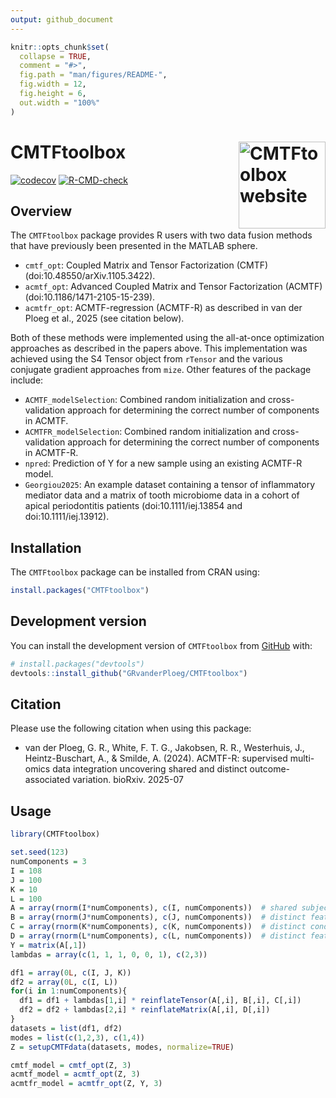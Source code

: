 ```yaml
---
output: github_document
---
```


<!-- README.md is generated from README.Rmd. Please edit that file -->

```r
knitr::opts_chunk$set(
  collapse = TRUE,
  comment = "#>",
  fig.path = "man/figures/README-",
  fig.width = 12,
  fig.height = 6,
  out.width = "100%"
)
```

# CMTFtoolbox <a href="https://grvanderploeg.com/CMTFtoolbox/"><img src="man/figures/logo.png" alt="CMTFtoolbox website" align="right" height="139"/></a>

<!-- badges: start -->

[![codecov](https://codecov.io/gh/GRvanderPloeg/CMTFtoolbox/graph/badge.svg)](https://app.codecov.io/gh/GRvanderPloeg/CMTFtoolbox?branch=master) [![R-CMD-check](https://github.com/GRvanderPloeg/CMTFtoolbox/actions/workflows/R-CMD-check.yaml/badge.svg)](https://github.com/GRvanderPloeg/CMTFtoolbox/actions/workflows/R-CMD-check.yaml)

<!-- badges: end -->

## Overview

The `CMTFtoolbox` package provides R users with two data fusion methods that have previously been presented in the MATLAB sphere.

-   `cmtf_opt`: Coupled Matrix and Tensor Factorization (CMTF) (doi:10.48550/arXiv.1105.3422).
-   `acmtf_opt`: Advanced Coupled Matrix and Tensor Factorization (ACMTF) (doi:10.1186/1471-2105-15-239).
-   `acmtfr_opt`: ACMTF-regression (ACMTF-R) as described in van der Ploeg et al., 2025 (see citation below).

Both of these methods were implemented using the all-at-once optimization approaches as described in the papers above. This implementation was achieved using the S4 Tensor object from `rTensor` and the various conjugate gradient approaches from `mize`. Other features of the package include:

-   `ACMTF_modelSelection`: Combined random initialization and cross-validation approach for determining the correct number of components in ACMTF.
-   `ACMTFR_modelSelection`: Combined random initialization and cross-validation approach for determining the correct number of components in ACMTF-R.
-   `npred`: Prediction of Y for a new sample using an existing ACMTF-R model.
-   `Georgiou2025`: An example dataset containing a tensor of inflammatory mediator data and a matrix of tooth microbiome data in a cohort of apical periodontitis patients (doi:10.1111/iej.13854 and doi:10.1111/iej.13912).

## Installation

The `CMTFtoolbox` package can be installed from CRAN using:

``` r
install.packages("CMTFtoolbox")
```

## Development version

You can install the development version of `CMTFtoolbox` from [GitHub](https://github.com/) with:

``` r
# install.packages("devtools")
devtools::install_github("GRvanderPloeg/CMTFtoolbox")
```

## Citation

Please use the following citation when using this package:

-   van der Ploeg, G. R., White, F. T. G., Jakobsen, R. R., Westerhuis, J., Heintz-Buschart, A., & Smilde, A. (2024). ACMTF-R: supervised multi-omics data integration uncovering shared and distinct outcome-associated variation. bioRxiv. 2025-07

## Usage

```r
library(CMTFtoolbox)

set.seed(123)
numComponents = 3
I = 108
J = 100
K = 10
L = 100
A = array(rnorm(I*numComponents), c(I, numComponents))  # shared subject mode
B = array(rnorm(J*numComponents), c(J, numComponents))  # distinct feature mode of X1
C = array(rnorm(K*numComponents), c(K, numComponents))  # distinct condition mode of X1
D = array(rnorm(L*numComponents), c(L, numComponents))  # distinct feature mode of X2
Y = matrix(A[,1])
lambdas = array(c(1, 1, 1, 0, 0, 1), c(2,3))

df1 = array(0L, c(I, J, K))
df2 = array(0L, c(I, L))
for(i in 1:numComponents){
  df1 = df1 + lambdas[1,i] * reinflateTensor(A[,i], B[,i], C[,i])
  df2 = df2 + lambdas[2,i] * reinflateMatrix(A[,i], D[,i])
}
datasets = list(df1, df2)
modes = list(c(1,2,3), c(1,4))
Z = setupCMTFdata(datasets, modes, normalize=TRUE)

cmtf_model = cmtf_opt(Z, 3)
acmtf_model = acmtf_opt(Z, 3)
acmtfr_model = acmtfr_opt(Z, Y, 3)
```

